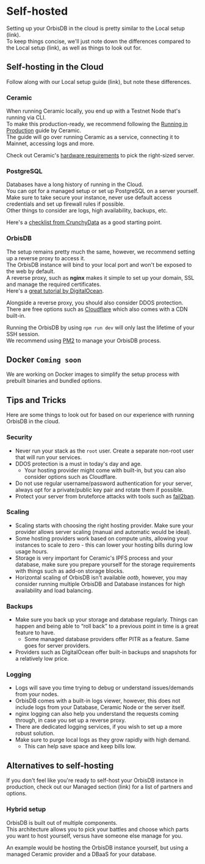 # Self-hosted

Setting up your OrbisDB in the cloud is pretty similar to the Local setup (link).\
To keep things concise, we'll just note down the differences compared to the Local setup (link), as well as things to look out for.

## Self-hosting in the Cloud

Follow along with our Local setup guide (link), but note these differences.

### Ceramic

When running Ceramic locally, you end up with a Testnet Node that's running via CLI.\
To make this production-ready, we recommend following the [Running in Production](https://developers.ceramic.network/docs/protocol/js-ceramic/guides/ceramic-nodes/running-cloud) guide by Ceramic.\
The guide will go over running Ceramic as a service, connecting it to Mainnet, accessing logs and more.

Check out Ceramic's [hardware requirements](https://developers.ceramic.network/docs/introduction/technical-reqs#hardware-requirements) to pick the right-sized server.

### PostgreSQL

Databases have a long history of running in the Cloud.\
You can opt for a managed setup or set up PostgreSQL on a server yourself.\
Make sure to take secure your instance, never use default access credentials and set up firewall rules if possible.\
Other things to consider are logs, high availability, backups, etc.

Here's a [checklist from CrunchyData](https://www.crunchydata.com/blog/is-your-postgres-ready-for-production) as a good starting point.

### OrbisDB

The setup remains pretty much the same, however, we recommend setting up a reverse proxy to access it.\
The OrbisDB instance will bind to your local port and won't be exposed to the web by default.\
A reverse proxy, such as **nginx** makes it simple to set up your domain, SSL and manage the required certificates.\
Here's a [great tutorial by DigitalOcean](https://www.digitalocean.com/community/tutorials/nginx-reverse-proxy-node-angular).

Alongside a reverse proxy, you should also consider DDOS protection.\
There are free options such as [Cloudflare](https://www.cloudflare.com/) which also comes with a CDN built-in.

Running the OrbisDB by using `npm run dev` will only last the lifetime of your SSH session.\
We recommend using [PM2](https://pm2.keymetrics.io/) to manage your OrbisDB process.

## Docker **`Coming soon`**

We are working on Docker images to simplify the setup process with prebuilt binaries and bundled options.

## Tips and Tricks

Here are some things to look out for based on our experience with running OrbisDB in the cloud.

### Security

- Never run your stack as the `root` user. Create a separate non-root user that will run your services.
- DDOS protection is a must in today's day and age. 
    - Your hosting provider might come with built-in, but you can also consider options such as Cloudflare.
- Do not use regular username/password authentication for your server, always opt for a private/public key pair and rotate them if possible.
- Protect your server from bruteforce attacks with tools such as [fail2ban](https://github.com/fail2ban/fail2ban).

### Scaling

- Scaling starts with choosing the right hosting provider. Make sure your provider allows server scaling (manual and automatic would be ideal).
- Some hosting providers work based on compute units, allowing your instances to scale to zero - this can lower your hosting bills during low usage hours.
- Storage is very important for Ceramic's IPFS process and your database, make sure you prepare yourself for the storage requirements with things such as add-on storage blocks.
- Horizontal scaling of OrbisDB isn't available *ootb*, however, you may consider running multiple OrbisDB and Database instances for high availability and load balancing.

### Backups

- Make sure you back up your storage and database regularly. Things can happen and being able to “roll back” to a previous point in time is a great feature to have.
    - Some managed database providers offer PITR as a feature. Same goes for server providers.
- Providers such as DigitalOcean offer built-in backups and snapshots for a relatively low price.

### Logging

- Logs will save you time trying to debug or understand issues/demands from your nodes.
- OrbisDB comes with a built-in logs viewer, however, this does not include logs from your Database, Ceramic Node or the server itself.
- nginx logging can also help you understand the requests coming through, in case you set up a reverse proxy.
- There are dedicated logging services, if you wish to set up a more robust solution.
- Make sure to purge local logs as they grow rapidly with high demand.
    - This can help save space and keep bills low.

## Alternatives to self-hosting

If you don't feel like you're ready to self-host your OrbisDB instance in production, check out our Managed section (link) for a list of partners and options.

### Hybrid setup

OrbisDB is built out of multiple components.\
This architecture allows you to pick your battles and choose which parts you want to host yourself, versus have someone else manage for you.

An example would be hosting the OrbisDB instance yourself, but using a managed Ceramic provider and a DBaaS for your database.